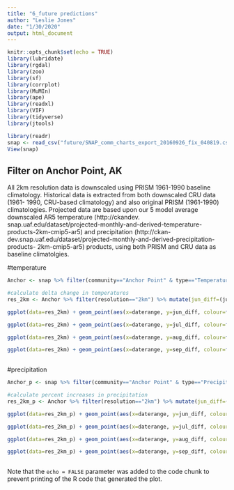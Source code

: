 ```yaml
---
title: "6_future predictions"
author: "Leslie Jones"
date: "1/30/2020"
output: html_document
---
```


```r
knitr::opts_chunk$set(echo = TRUE)
library(lubridate)
library(rgdal)
library(zoo)
library(sf)
library(corrplot)
library(MuMIn)
library(ape)
library(readxl)
library(VIF)
library(tidyverse)
library(jtools)

library(readr)
snap <- read_csv("future/SNAP_comm_charts_export_20160926_fix_040819.csv")
View(snap)
```

## Filter on Anchor Point, AK
All 2km resolution data is downscaled using PRISM 1961-1990 baseline climatology.
Historical data is extracted from both downscaled CRU data (1961-
1990, CRU-based climatology) and also original PRISM (1961-1990) climatologies. Projected data are
based upon our 5 model average downscaled AR5 temperature (http://ckandev.
snap.uaf.edu/dataset/projected-monthly-and-derived-temperature-products-2km-cmip5-ar5) and
precipitation (http://ckan-dev.snap.uaf.edu/dataset/projected-monthly-and-derived-precipitation-products-
2km-cmip5-ar5) products, using both PRISM and CRU data as baseline climatolgies.

#temperature
```r
Anchor <- snap %>% filter(community=="Anchor Point" & type=="Temperature") %>% select(community, type, daterange, scenario,resolution, junMean, julMean,  augMean, sepMean) 

#calculate delta change in temperatures
res_2km <- Anchor %>% filter(resolution=="2km") %>% mutate(jun_diff=(junMean-10.0), jul_diff=(julMean-12.2), aug_diff=(augMean-11.9), sep_diff=(sepMean-8.5))

ggplot(data=res_2km) + geom_point(aes(x=daterange, y=jun_diff, colour=factor(scenario))) +theme(axis.text.x = element_text(angle = 45))

ggplot(data=res_2km) + geom_point(aes(x=daterange, y=jul_diff, colour=factor(scenario))) +theme(axis.text.x = element_text(angle = 45))

ggplot(data=res_2km) + geom_point(aes(x=daterange, y=aug_diff, colour=factor(scenario))) +theme(axis.text.x = element_text(angle = 45))

ggplot(data=res_2km) + geom_point(aes(x=daterange, y=sep_diff, colour=factor(scenario))) +theme(axis.text.x = element_text(angle = 45))
                                                                                    
```

#precipitation
```r
Anchor_p <- snap %>% filter(community=="Anchor Point" & type=="Precipitation") %>% select(community, type, daterange, scenario,resolution, junMean, julMean,  augMean, sepMean) 

#calculate percent increases in precipitation
res_2km_p <- Anchor %>% filter(resolution=="2km") %>% mutate(jun_diff=((junMean-31.0)/31), jul_diff=((julMean-39)/39), aug_diff=((augMean-60)/60), sep_diff=((sepMean-85)/85))

ggplot(data=res_2km_p) + geom_point(aes(x=daterange, y=jun_diff, colour=factor(scenario))) +theme(axis.text.x = element_text(angle = 45))

ggplot(data=res_2km_p) + geom_point(aes(x=daterange, y=jul_diff, colour=factor(scenario))) +theme(axis.text.x = element_text(angle = 45))

ggplot(data=res_2km_p) + geom_point(aes(x=daterange, y=aug_diff, colour=factor(scenario))) +theme(axis.text.x = element_text(angle = 45))

ggplot(data=res_2km_p) + geom_point(aes(x=daterange, y=sep_diff, colour=factor(scenario))) +theme(axis.text.x = element_text(angle = 45))
                                                                                    
```

Note that the `echo = FALSE` parameter was added to the code chunk to prevent printing of the R code that generated the plot.
